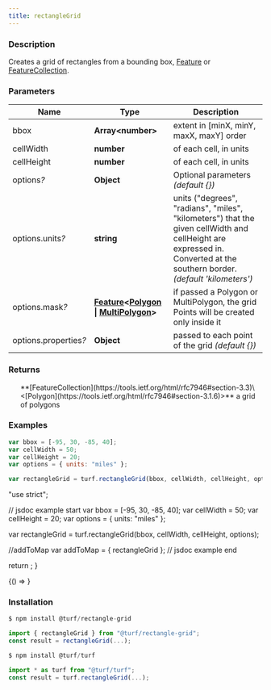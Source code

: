 ```yaml
---
title: rectangleGrid
---
```



### Description

Creates a grid of rectangles from a bounding box, [Feature](https://tools.ietf.org/html/rfc7946#section-3.2) or [FeatureCollection](https://tools.ietf.org/html/rfc7946#section-3.3).

### Parameters

| Name                       | Type                                                                                                                                                                                               | Description                                                                                                                                                              |
| -------------------------- | -------------------------------------------------------------------------------------------------------------------------------------------------------------------------------------------------- | ------------------------------------------------------------------------------------------------------------------------------------------------------------------------ |
| bbox                       | **Array\<number>**                                                                                                                                                                                 | extent in [minX, minY, maxX, maxY] order                                                                                                                                 |
| cellWidth                  | **number**                                                                                                                                                                                         | of each cell, in units                                                                                                                                                   |
| cellHeight                 | **number**                                                                                                                                                                                         | of each cell, in units                                                                                                                                                   |
| options<i>?</i>            | **Object**                                                                                                                                                                                         | Optional parameters _(default \{})_                                                                                                                                      |
| options.units<i>?</i>      | **string**                                                                                                                                                                                         | units ("degrees", "radians", "miles", "kilometers") that the given cellWidth and cellHeight are expressed in. Converted at the southern border. _(default 'kilometers')_ |
| options.mask<i>?</i>       | **[Feature](https://tools.ietf.org/html/rfc7946#section-3.2)\<[Polygon](https://tools.ietf.org/html/rfc7946#section-3.1.6) \| [MultiPolygon](https://tools.ietf.org/html/rfc7946#section-3.1.7)>** | if passed a Polygon or MultiPolygon, the grid Points will be created only inside it                                                                                      |
| options.properties<i>?</i> | **Object**                                                                                                                                                                                         | passed to each point of the grid _(default \{})_                                                                                                                         |

### Returns

<ul>
  **[FeatureCollection](https://tools.ietf.org/html/rfc7946#section-3.3)\<[Polygon](https://tools.ietf.org/html/rfc7946#section-3.1.6)>** a grid of polygons

</ul>

### Examples

```javascript
var bbox = [-95, 30, -85, 40];
var cellWidth = 50;
var cellHeight = 20;
var options = { units: "miles" };

var rectangleGrid = turf.rectangleGrid(bbox, cellWidth, cellHeight, options);
```

  "use strict";

  // jsdoc example start
  var bbox = [-95, 30, -85, 40];
  var cellWidth = 50;
  var cellHeight = 20;
  var options = { units: "miles" };

  var rectangleGrid = turf.rectangleGrid(bbox, cellWidth, cellHeight, options);

  //addToMap
  var addToMap = { rectangleGrid };
  // jsdoc example end

  return <ExampleMap addToMap={addToMap} />;
}

<BrowserOnly>{() => <Map0 />}</BrowserOnly>

### Installation

```javascript
$ npm install @turf/rectangle-grid

import { rectangleGrid } from "@turf/rectangle-grid";
const result = rectangleGrid(...);
```

```javascript
$ npm install @turf/turf

import * as turf from "@turf/turf";
const result = turf.rectangleGrid(...);
```

